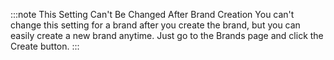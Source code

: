 :::note This Setting Can't Be Changed After Brand Creation
You can't change this setting for a brand after you create the brand, but you can easily create a new brand anytime.  Just go to the Brands page and click the Create button.
:::